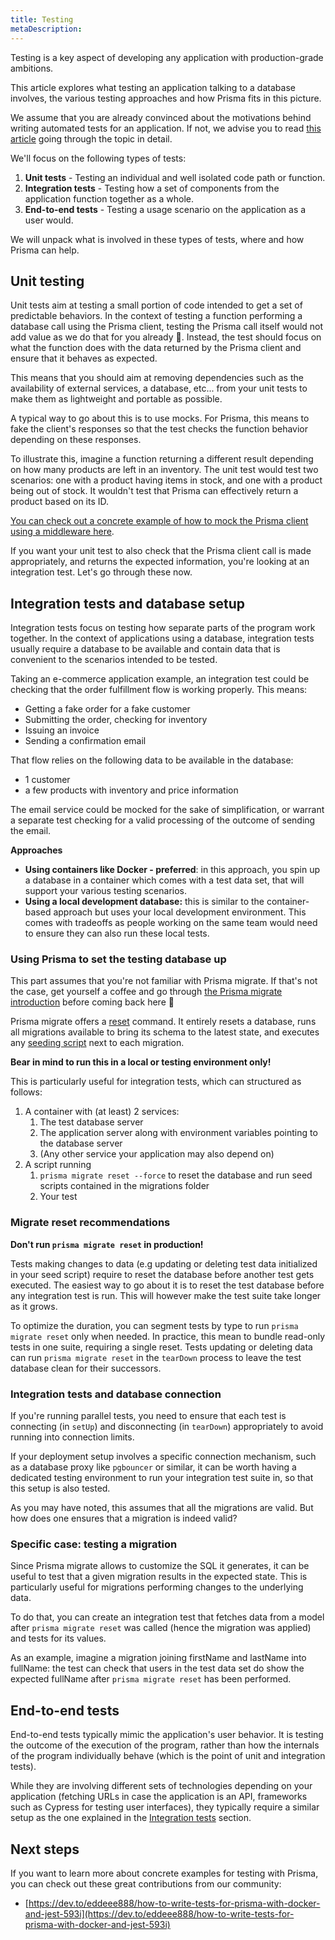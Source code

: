 ```yaml
---
title: Testing
metaDescription:
---
```


<TopBlock>

Testing is a key aspect of developing any application with production-grade ambitions.

This article explores what testing an application talking to a database involves, the various testing approaches and how Prisma fits in this picture.

We assume that you are already convinced about the motivations behind writing automated tests for an application. If not, we advise you to read [this article](https://dev-tester.com/why-should-i-waste-time-writing-automated-tests/) going through the topic in detail.

We'll focus on the following types of tests:

1. **Unit tests** - Testing an individual and well isolated code path or function.
2. **Integration tests** - Testing how a set of components from the application function together as a whole.
3. **End-to-end tests** - Testing a usage scenario on the application as a user would.

We will unpack what is involved in these types of tests, where and how Prisma can help.

</TopBlock>

## Unit testing

Unit tests aim at testing a small portion of code intended to get a set of predictable behaviors. In the context of testing a function performing a database call using the Prisma client, testing the Prisma call itself would not add value as we do that for you already 🙂. Instead, the test should focus on what the function does with the data returned by the Prisma client and ensure that it behaves as expected.

This means that you should aim at removing dependencies such as the availability of external services, a database, etc... from your unit tests to make them as lightweight and portable as possible.

A typical way to go about this is to use mocks. For Prisma, this means to fake the client's responses so that the test checks the function behavior depending on these responses.

To illustrate this, imagine a function returning a different result depending on how many products are left in an inventory. The unit test would test two scenarios: one with a product having items in stock, and one with a product being out of stock. It wouldn't test that Prisma can effectively return a product based on its ID.

[You can check out a concrete example of how to mock the Prisma client using a middleware here](https://www.notion.so/Mocking-example-article-c59d847122e941f68e2aca2f78f69ab2).

If you want your unit test to also check that the Prisma client call is made appropriately, and returns the expected information, you're looking at an integration test. Let's go through these now.

## Integration tests and database setup

Integration tests focus on testing how separate parts of the program work together. In the context of applications using a database, integration tests usually require a database to be available and contain data that is convenient to the scenarios intended to be tested.

Taking an e-commerce application example, an integration test could be checking that the order fulfillment flow is working properly. This means:

- Getting a fake order for a fake customer
- Submitting the order, checking for inventory
- Issuing an invoice
- Sending a confirmation email

That flow relies on the following data to be available in the database:

- 1 customer
- a few products with inventory and price information

The email service could be mocked for the sake of simplification, or warrant a separate test checking for a valid processing of the outcome of sending the email.

**Approaches**

- **Using containers like Docker - preferred**: in this approach, you spin up a database in a container which comes with a test data set, that will support your various testing scenarios.
- **Using a local development database:** this is similar to the container-based approach but uses your local development environment. This comes with tradeoffs as people working on the same team would need to ensure they can also run these local tests.

### Using Prisma to set the testing database up

This part assumes that you're not familiar with Prisma migrate. If that's not the case, get yourself a coffee and go through [the Prisma migrate introduction](https://www.prisma.io/docs/concepts/components/prisma-migrate) before coming back here 🙂

Prisma migrate offers a [reset](https://www.prisma.io/docs/reference/api-reference/command-reference#migrate-reset) command. It entirely resets a database, runs all migrations available to bring its schema to the latest state, and executes any [seeding script](https://www.prisma.io/docs/guides/prisma-guides/seed-database/) next to each migration.

**Bear in mind to run this in a local or testing environment only!**

This is particularly useful for integration tests, which can structured as follows:

1. A container with (at least) 2 services: 
    1. The test database server
    2. The application server along with environment variables pointing to the database server
    3. (Any other service your application may also depend on)
2. A script running
    1. `prisma migrate reset --force` to reset the database and run seed scripts contained in the migrations folder
    2. Your test

### Migrate reset recommendations

**Don't run `prisma migrate reset` in production!**

Tests making changes to data (e.g updating or deleting test data initialized in your seed script) require to reset the database before another test gets executed. The easiest way to go about it is to reset the test database before any integration test is run. This will however make the test suite take longer as it grows. 

To optimize the duration, you can segment tests by type to run `prisma migrate reset` only when needed. In practice, this mean to bundle read-only tests in one suite, requiring a single reset.
Tests updating or deleting data can run `prisma migrate reset` in the `tearDown` process to leave the test database clean for their successors. 

### Integration tests and database connection

If you're running parallel tests, you need to ensure that each test is connecting (in `setUp`) and disconnecting (in `tearDown`) appropriately to avoid running into connection limits.

If your deployment setup involves a specific connection mechanism, such as a database proxy like `pgbouncer` or similar, it can be worth having a dedicated testing environment to run your integration test suite in, so that this setup is also tested.

As you may have noted, this assumes that all the migrations are valid. But how does one ensures that a migration is indeed valid?

### Specific case: testing a migration

Since Prisma migrate allows to customize the SQL it generates, it can be useful to test that a given migration results in the expected state. This is particularly useful for migrations performing changes to the underlying data.

To do that, you can create an integration test that fetches data from a model after `prisma migrate reset` was called (hence the migration was applied) and tests for its values.

As an example, imagine a migration joining firstName and lastName into fullName: the test can check that users in the test data set do show the expected fullName after `prisma migrate reset` has been performed.

## End-to-end tests

End-to-end tests typically mimic the application's user behavior. It is testing the outcome of the execution of the program, rather than how the internals of the program individually behave (which is the point of unit and integration tests).

While they are involving different sets of technologies depending on your application (fetching URLs in case the application is an API, frameworks such as Cypress for testing user interfaces), they typically require a similar setup as the one explained in the [Integration tests](https://www.notion.so/Testing-overview-article-f26a234c84f940bf85b03bad0fed6d8f) section.

## Next steps

If you want to learn more about concrete examples for testing with Prisma, you can check out these great contributions from our community:

- [https://dev.to/eddeee888/how-to-write-tests-for-prisma-with-docker-and-jest-593i](https://dev.to/eddeee888/how-to-write-tests-for-prisma-with-docker-and-jest-593i)